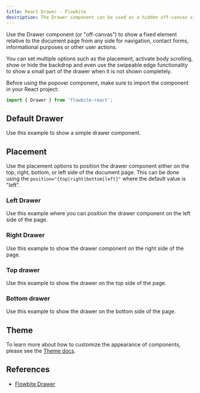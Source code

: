 ```yaml
---
title: React Drawer - Flowbite
description: The Drawer component can be used as a hidden off-canvas sidebar for navigation and to show other information based on multiple styles and placements
---
```


Use the Drawer component (or "off-canvas") to show a fixed element relative to the document page from any side for navigation, contact forms, informational purposes or other user actions.

You can set multiple options such as the placement, activate body scrolling, show or hide the backdrop and even use the swipeable edge functionality to show a small part of the drawer when it is not shown completely.

Before using the popover component, make sure to import the component in your React project:

```jsx
import { Drawer } from 'flowbite-react';
```

## Default Drawer

Use this example to show a simple drawer component.

<Example name="drawer.root" />

## Placement

Use the placement options to position the drawer component either on the top, right, bottom, or left side of the document page. This can be done using the `position="{top|right|bottom|left}"` where the default value is "left".

### Left Drawer

Use this example where you can position the drawer component on the left side of the page.

<Example name="drawer.left" />

### Right Drawer

Use this example to show the drawer component on the right side of the page.

<Example name="drawer.right" />

### Top drawer

Use this example to show the drawer on the top side of the page.

<Example name="drawer.top" />

### Bottom drawer

Use this example to show the drawer on the bottom side of the page.

<Example name="drawer.bottom" />

## Theme

To learn more about how to customize the appearance of components, please see the [Theme docs](/docs/customize/theme).

<Theme name="drawer" />

## References

- [Flowbite Drawer](https://flowbite.com/docs/components/drawer/)
